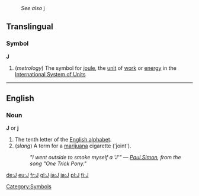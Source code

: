 :''See also'' [[j]]
==Translingual==
===Symbol===
'''J'''

#(''metrology'') The symbol for [[joule]], the [[unit]] of [[work]] or [[energy]] in the [[International System of Units]]

----
==English==
===Noun===
'''J''' or '''j'''

# The tenth letter of the [[Wiktionary:About Roman script|English alphabet]].
# (''slang'') A term for a [[marijuana]] cigarette ('joint').
#:''"I went outside to smoke myself a <i>'J'</i>" &mdash; [[w:Paul Simon (musician)|Paul Simon]], from the song "One Trick Pony."''

[[Category:Symbols]]

[[de:J]]
[[eu:J]]
[[fr:J]]
[[gl:J]]
[[ia:J]]
[[ja:J]]
[[pl:J]]
[[fi:J]]